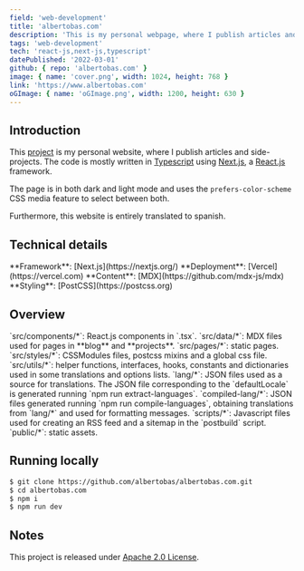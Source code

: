 ```yaml
---
field: 'web-development'
title: 'albertobas.com'
description: 'This is my personal webpage, where I publish articles and side-projects.'
tags: 'web-development'
tech: 'react-js,next-js,typescript'
datePublished: '2022-03-01'
github: { repo: 'albertobas.com' }
image: { name: 'cover.png', width: 1024, height: 768 }
link: 'https://www.albertobas.com'
oGImage: { name: 'oGImage.png', width: 1200, height: 630 }
---
```


## Introduction

This [project](https://github.com/albertobas/albertobas.com 'https://github.com/albertobas/albertobas.com') is my personal website, where I publish articles and side-projects. The code is mostly written in [Typescript](/tags/typescript) using [Next.js](/tags/next-js), a [React.js](/tags/react-js) framework.

The page is in both dark and light mode and uses the `prefers-color-scheme` CSS media feature to select between both.

Furthermore, this website is entirely translated to spanish.

## Technical details

<IUl>
  <ILi>**Framework**: [Next.js](https://nextjs.org/)</ILi>
  <ILi>**Deployment**: [Vercel](https://vercel.com)</ILi>
  <ILi>**Content**: [MDX](https://github.com/mdx-js/mdx)</ILi>
  <ILi>**Styling**: [PostCSS](https://postcss.org)</ILi>
</IUl>

## Overview

<IUl>
  <ILi>`src/components/*`: React.js components in `.tsx`.</ILi>
  <ILi>`src/data/*`: MDX files used for pages in **blog** and **projects**.</ILi>
  <ILi>`src/pages/*`: static pages.</ILi>
  <ILi>`src/styles/*`: CSSModules files, postcss mixins and a global css file.</ILi>
  <ILi>`src/utils/*`: helper functions, interfaces, hooks, constants and dictionaries used in some translations and options lists.</ILi>
  <ILi>`lang/*`: JSON files used as a source for translations. The JSON file corresponding to the `defaultLocale` is generated running `npm run extract-languages`.</ILi>
  <ILi>`compiled-lang/*`: JSON files generated running `npm run compile-languages`, obtaining translations from `lang/*` and used for formatting messages.</ILi>
  <ILi>`scripts/*`: Javascript files used for creating an RSS feed and a sitemap in the `postbuild` script.</ILi>
  <ILi>`public/*`: static assets.</ILi>
</IUl>

## Running locally

```bash
$ git clone https://github.com/albertobas/albertobas.com.git
$ cd albertobas.com
$ npm i
$ npm run dev
```

## Notes

This project is released under [Apache 2.0 License](https://github.com/albertobas/albertobas.com/blob/main/LICENSE).

